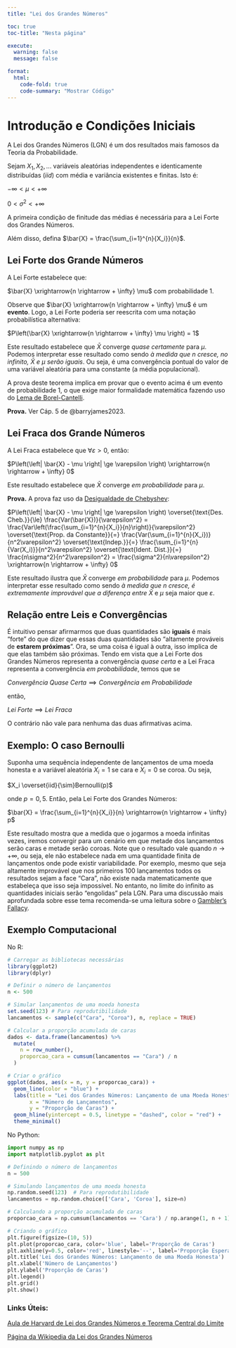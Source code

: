 ```yaml
---
title: "Lei dos Grandes Números"

toc: true
toc-title: "Nesta página"

execute: 
  warning: false
  message: false

format:
  html:
    code-fold: true
    code-summary: "Mostrar Código"
---
```


# Introdução e Condições Iniciais

A Lei dos Grandes Números (LGN) é um dos resultados mais famosos da Teoria da Probabilidade.

Sejam $X_1, X_2, ...$ variáveis aleatórias independentes e identicamente distribuídas ($iid$) com média e variância existentes e finitas. Isto é:

$-\infty < \mu < +\infty$

$0 < \sigma^2 < +\infty$

A primeira condição de finitude das médias é necessária para a Lei Forte dos Grandes Números.

Além disso, defina $\bar{X} = \frac{\sum_{i=1}^{n}{X_i}}{n}$.

## Lei Forte dos Grande Números

A Lei Forte estabelece que:

$\bar{X} \xrightarrow{n \rightarrow + \infty} \mu$ com probabilidade 1.

Observe que $\bar{X} \xrightarrow{n \rightarrow + \infty} \mu$ é um **evento**. Logo, a Lei Forte poderia ser reescrita com uma notação probabilística alternativa:

$P\left(\bar{X} \xrightarrow{n \rightarrow + \infty} \mu \right) = 1$

Este resultado estabelece que $\bar{X}$ converge *quase certamente* para $\mu$. Podemos interpretar esse resultado como sendo *à medida que n cresce, no infinito, $\bar{X}$ e $\mu$ serão iguais*. Ou seja, é uma convergência pontual do valor de uma variável aleatória para uma constante (a média populacional).

A prova deste teorema implica em provar que o evento acima é um evento de probabilidade 1, o que exige maior formalidade matemática fazendo uso do [Lema de Borel-Cantelli](https://pt.wikipedia.org/wiki/Lema_de_Borel-Cantelli).

**Prova.** Ver Cáp. 5 de @barryjames2023.

## Lei Fraca dos Grande Números

A Lei Fraca estabelece que $\forall \varepsilon > 0$, então:

$P\left(\left| \bar{X} - \mu \right| \ge \varepsilon \right) \xrightarrow{n \rightarrow + \infty} 0$

Este resultado estabelece que $\bar{X}$ converge *em probabilidade* para $\mu$.

**Prova.** A prova faz uso da [Desigualdade de Chebyshev](https://pt.wikipedia.org/wiki/Desigualdade_de_Chebyshev):

$P\left(\left| \bar{X} - \mu \right| \ge \varepsilon \right) \overset{\text{Des. Cheb.}}{\le} \frac{Var(\bar{X})}{\varepsilon^2} = \frac{Var\left(\frac{\sum_{i=1}^{n}{X_i}}{n}\right)}{\varepsilon^2} \overset{\text{Prop. da Constante}}{=} \frac{Var(\sum_{i=1}^{n}{X_i})}{n^2\varepsilon^2} \overset{\text{Indep.}}{=} \frac{\sum_{i=1}^{n}{Var(X_i)}}{n^2\varepsilon^2} \overset{\text{Ident. Dist.}}{=} \frac{n\sigma^2}{n^2\varepsilon^2} = \frac{\sigma^2}{n\varepsilon^2} \xrightarrow{n \rightarrow + \infty} 0$

Este resultado ilustra que $\bar{X}$ converge *em probabilidade* para $\mu$. Podemos interpretar esse resultado como sendo *à medida que n cresce, é extremamente improvável que a diferença entre* $\bar{X}$ e $\mu$ seja maior que $\varepsilon$.

## Relação entre Leis e Convergências

É intuitivo pensar afirmarmos que duas quantidades são **iguais** é mais "forte" do que dizer que essas duas quantidades são "altamente prováveis de **estarem próximas**". Ora, se uma coisa é igual à outra, isso implica de que elas também são próximas. Tendo em vista que a Lei Forte dos Grandes Números representa a convergência *quase certa* e a Lei Fraca representa a convergência *em probabilidade*, temos que se


$Convergência\ Quase\ Certa \implies Convergência\ em\ Probabilidade$

então,

$Lei\ Forte \implies Lei\ Fraca$

O contrário não vale para nenhuma das duas afirmativas acima.

## Exemplo: O caso Bernoulli

Suponha uma sequência independente de lançamentos de uma moeda honesta e a variável aleatória $X_i = 1$ se cara e $X_i = 0$ se coroa. Ou seja,

$X_i \overset{iid}{\sim}Bernoulli(p)$

onde $p = 0,5$. Então, pela Lei Forte dos Grandes Números:

$\bar{X} = \frac{\sum_{i=1}^{n}{X_i}}{n} \xrightarrow{n \rightarrow + \infty} p$

Este resultado mostra que a medida que o jogarmos a moeda infinitas vezes, iremos convergir para um cenário em que metade dos lançamentos serão caras e metade serão coroas. Note que o resultado vale quando $n \rightarrow + \infty$, ou seja, ele não estabelece nada em uma quantidade finita de lançamentos onde pode existir variabilidade. Por exemplo, mesmo que seja altamente improvável que nos primeiros 100 lançamentos todos os resultados sejam a face "Cara", não existe nada matematicamente que estabeleça que isso seja impossível. No entanto, no limite do infinito as quantidades iniciais serão "engolidas" pela LGN. Para uma discussão mais aprofundada sobre esse tema recomenda-se uma leitura sobre o [Gambler's Fallacy](https://en.wikipedia.org/wiki/Gambler%27s_fallacy).

## Exemplo Computacional

No R:

```r
# Carregar as bibliotecas necessárias
library(ggplot2)
library(dplyr)

# Definir o número de lançamentos
n <- 500

# Simular lançamentos de uma moeda honesta
set.seed(123) # Para reprodutibilidade
lancamentos <- sample(c("Cara", "Coroa"), n, replace = TRUE)

# Calcular a proporção acumulada de caras
dados <- data.frame(lancamentos) %>%
  mutate(
    n = row_number(),
    proporcao_cara = cumsum(lancamentos == "Cara") / n
  )

# Criar o gráfico
ggplot(dados, aes(x = n, y = proporcao_cara)) +
  geom_line(color = "blue") +
  labs(title = "Lei dos Grandes Números: Lançamento de uma Moeda Honesta",
       x = "Número de Lançamentos",
       y = "Proporção de Caras") +
  geom_hline(yintercept = 0.5, linetype = "dashed", color = "red") +
  theme_minimal()

```


No Python:

```python
import numpy as np
import matplotlib.pyplot as plt

# Definindo o número de lançamentos
n = 500

# Simulando lançamentos de uma moeda honesta
np.random.seed(123)  # Para reprodutibilidade
lancamentos = np.random.choice(['Cara', 'Coroa'], size=n)

# Calculando a proporção acumulada de caras
proporcao_cara = np.cumsum(lancamentos == 'Cara') / np.arange(1, n + 1)

# Criando o gráfico
plt.figure(figsize=(10, 5))
plt.plot(proporcao_cara, color='blue', label='Proporção de Caras')
plt.axhline(y=0.5, color='red', linestyle='--', label='Proporção Esperada (0.5)')
plt.title('Lei dos Grandes Números: Lançamento de uma Moeda Honesta')
plt.xlabel('Número de Lançamentos')
plt.ylabel('Proporção de Caras')
plt.legend()
plt.grid()
plt.show()
```


### Links Úteis:

[Aula de Harvard de Lei dos Grandes Números e Teorema Central do Limite](https://www.youtube.com/watch?v=OprNqnHsVIA&t=1910s)

[Página da Wikipedia da Lei dos Grandes Números](https://en.wikipedia.org/wiki/Law_of_large_numbers)
